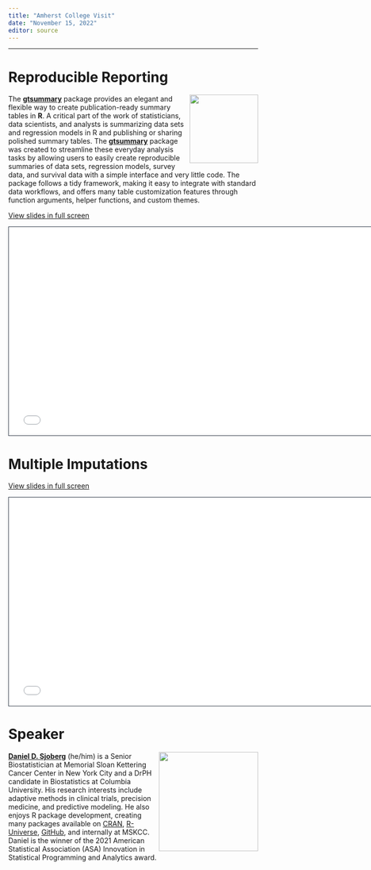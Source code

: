 ```yaml
---
title: "Amherst College Visit"
date: "November 15, 2022"
editor: source
---
```


<!-- https://github.com/rstudio-conf-2022/teach-ds -->

------------------------------------------------------------------------

# Reproducible Reporting
<a href="http://www.danieldsjoberg.com/gtsummary-amherst-college/"><img src="images/trans - gt.png" align="right" height="138" /></a>

The [**gtsummary**](https://www.danieldsjoberg.com/gtsummary/) package provides an elegant and flexible way to create publication-ready summary tables in **R**. 
A critical part of the work of statisticians, data scientists, and analysts is summarizing data sets and regression models in R and publishing or sharing polished summary tables.
The [**gtsummary**](https://www.danieldsjoberg.com/gtsummary/) package was created to streamline these everyday analysis tasks by allowing users to easily create reproducible summaries of data sets, regression models, survey data, and survival data with a simple interface and very little code.
The package follows a tidy framework, making it easy to integrate with standard data workflows, and offers many table customization features through function arguments, helper functions, and custom themes.

[View slides in full screen](/reproducibility/index.html)

```{=html}
<iframe class="slide-deck" src="/reproducibility/" height="420" width="747" style="border: 1px solid #2e3846;"></iframe>
```

# Multiple Imputations

[View slides in full screen](/mice/index.html)

```{=html}
<iframe class="slide-deck" src="/mice/" height="420" width="747" style="border: 1px solid #2e3846;"></iframe>
```

# Speaker

![](images/dan-circle.png){style="float:right;padding: 0 0 0 10px;" fig-alt="Headshot of Daniel D. Sjoberg" width="200"}

[**Daniel D. Sjoberg**](https://www.danieldsjoberg.com/) (he/him) is a Senior Biostatistician at Memorial Sloan Kettering Cancer Center in New York City and a DrPH candidate in Biostatistics at Columbia University.
His research interests include adaptive methods in clinical trials, precision medicine, and predictive modeling.
He also enjoys R package development, creating many packages available on [CRAN](https://cran.r-project.org/web/packages/), [R-Universe](https://ddsjoberg.r-universe.dev/ui#packages), [GitHub](https://github.com/ddsjoberg), and internally at MSKCC.
Daniel is the winner of the 2021 American Statistical Association (ASA) Innovation in Statistical Programming and Analytics award.

